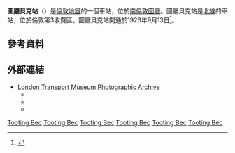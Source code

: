 {{Infobox London station
|name           = 圖廳貝克<br />Tooting Bec
|image_name     = Tooting Bec stn west entrance.JPG
|caption        = 
|manager        = [[倫敦地鐵|倫敦地鐵]]
|owner          = [[倫敦地鐵|倫敦地鐵]]
|fare_zone      = 3
|locale         = [[圖廳|圖廳]]
|borough        = [[旺茲沃思區|旺茲沃思區]]
|years1         = {{start date|1926|09|13|df=y}}
|events1        = 開通（當時名為聖三一路）
|years2         = 1950年10與惡1日
|events2        =改名為圖廳貝克
|platforms      = 2
<!-- |tubeexits03    = {{pad|1em}} 5.366
|tubeexits04    = {{increase}} 5.708
|tubeexits05    = {{increase}} 6.039
|tubeexits06    = {{increase}} 6.526 
|tubeexits07    = {{increase}} 7.093
|tubeexits08    = {{decrease}} 6.990
|tubeexits09    = {{decrease}} 6.42-->
|listing_grade = II
|listing_start = 16 June 1987
|listing_entry = 1065477
|listing_reference = <ref name="eh_1065477">{{National Heritage List for England |num=1065477 |desc=Tooting Bec Station (Including Above Ground Buildings and Sub Surface Platforms and Passages) |accessdate=3 April 2015}}</ref>
|latitude       = 51.435833 
|longitude      = -0.159
|map_type       = Greater London
| symbol           = underground
| coord_region     = GB-WND
| original         = [[城市及南倫敦鐵路|城市及南倫敦鐵路]]
}}
'''圖廳貝克站'''（{{lang-en|Tooting Bec tube station}}）是[[倫敦地鐵|倫敦地鐵]]的一個車站，位於[[南倫敦|南倫敦]][[圖廳|圖廳]]。圖廳貝克站是[[北線|北線]]的車站，位於倫敦第3收費區。圖廳貝克站開通於1926年9月13日<ref>{{Cite web |url=http://underground-history.co.uk/renames.php |title=存档副本 |accessdate=2016-02-29 |archive-date=2015-06-10 |archive-url=https://web.archive.org/web/20150610050711/http://underground-history.co.uk/renames.php |dead-url=no }}</ref>。
==參考資料==
{{reflist}}
==外部連結==
{{commons category|Tooting Bec tube station}}
*[http://www.ltmcollection.org/photos/index.html London Transport Museum Photographic Archive]{{Wayback|url=http://www.ltmcollection.org/photos/index.html |date=20160303203920 }}
**{{ltmcollection|52/9883952.jpg|Main station building, 1927}}
**{{ltmcollection|71/9887071.jpg|Satellite station building, 1926}}
**{{ltmcollection|87/9857187.jpg|Satellite station building, 1936}}

{{倫敦地鐵北線}}

[[Category:北線車站|Tooting Bec]]
[[Category:旺茲沃思區鐵路車站|Tooting Bec]]
[[Category:倫敦通宵地鐵車站|Tooting Bec]]
[[Category:倫敦裝飾風藝術建築|Tooting Bec]]
[[Category:裝飾風藝術鐵路車站|Tooting Bec]]
[[Category:1926年啟用的鐵路車站|Tooting Bec]]
